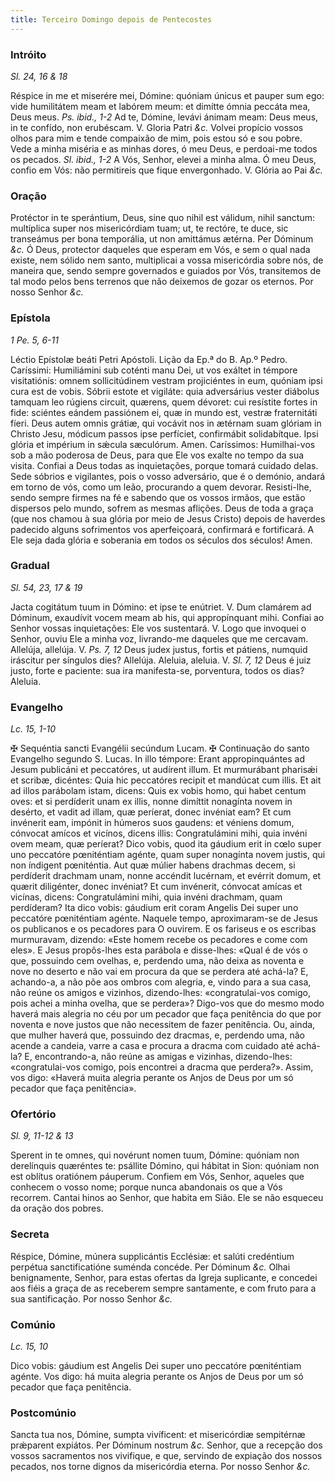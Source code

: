```yaml
---
title: Terceiro Domingo depois de Pentecostes
---
```


### Intróito

_Sl. 24, 16 & 18_

<div class="grid grid-cols-2 gap-5">
  <span class="text-justify">
    Réspice in me et miserére mei, Dómine: quóniam únicus et pauper sum ego:
    vide humilitátem meam et labórem meum: et dimítte ómnia peccáta mea, Deus
    meus. <em>Ps. ibid., 1-2</em> Ad te, Dómine, levávi ánimam meam: Deus meus,
    in te confído, non erubéscam. V. Gloria Patri <em>&c.</em>
  </span>
  <span class="text-justify">
    Volvei propício vossos olhos para mim e tende compaixão de mim, pois estou
    só e sou pobre. Vede a minha miséria e as minhas dores, ó meu Deus, e
    perdoai-me todos os pecados. <em>Sl. ibid., 1-2</em> A Vós, Senhor, elevei a
    minha alma. Ó meu Deus, confio em Vós: não permitireis que fique
    envergonhado. V. Glória ao Pai <em>&c.</em>
  </span>
</div>

### Oração

<div class="grid grid-cols-2 gap-5">
  <span class="text-justify">
    Protéctor in te sperántium, Deus, sine quo nihil est válidum, nihil sanctum:
    multíplica super nos misericórdiam tuam; ut, te rectóre, te duce, sic
    transeámus per bona temporália, ut non amittámus ætérna. Per Dóminum
    <em>&c.</em>
  </span>
  <span class="text-justify">
    Ó Deus, protector daqueles que esperam em Vós, e sem o qual nada existe, nem
    sólido nem santo, multiplicai a vossa misericórdia sobre nós, de maneira
    que, sendo sempre governados e guiados por Vós, transitemos de tal modo
    pelos bens terrenos que não deixemos de gozar os eternos. Por nosso Senhor
    <em>&c.</em>
  </span>
</div>

### Epístola

_1 Pe. 5, 6-11_

<div class="grid grid-cols-2 gap-5">
  <span class="text-justify">Léctio Epístolæ beáti Petri Apóstoli.</span>
  <span class="text-justify">Lição da Ep.ª do B. Ap.º Pedro.</span>
  <span class="text-justify">
    Caríssimi: Humiliámini sub coténti manu Dei, ut vos exáltet in témpore
    visitatiónis: omnem sollicitúdinem vestram projiciéntes in eum, quóniam ipsi
    cura est de vobis. Sóbrii estote et vigiláte: quia adversárius vester
    diábolus tamquam leo rúgiens circuit, quærens, quem dévoret: cui resístite
    fortes in fide: sciéntes eándem passiónem ei, quæ in mundo est, vestræ
    fraternitáti fíeri. Deus autem omnis grátiæ, qui vocávit nos in ætérnam suam
    glóriam in Christo Jesu, módicum passos ipse perfíciet, confirmábit
    solidabítque. Ipsi glória et impérium in sǽcula sæculórum. Amen.
  </span>
  <span class="text-justify">
    Caríssimos: Humilhai-vos sob a mão poderosa de Deus, para que Ele vos exalte
    no tempo da sua visita. Confiai a Deus todas as inquietações, porque tomará
    cuidado delas. Sede sóbrios e vigilantes, pois o vosso adversário, que é o
    demónio, andará em torno de vós, como um leão, procurando a quem devorar.
    Resisti-lhe, sendo sempre firmes na fé e sabendo que os vossos irmãos, que
    estão dispersos pelo mundo, sofrem as mesmas aflições. Deus de toda a graça
    (que nos chamou à sua glória por meio de Jesus Cristo) depois de haverdes
    padecido alguns sofrimentos vos aperfeiçoará, confirmará e fortificará. A
    Ele seja dada glória e soberania em todos os séculos dos séculos! Amen.
  </span>
</div>

### Gradual

_Sl. 54, 23, 17 & 19_

<div class="grid grid-cols-2 gap-5">
  <span class="text-justify">
    Jacta cogitátum tuum in Dómino: et ipse te enútriet. V. Dum clamárem ad
    Dóminum, exaudívit vocem meam ab his, qui appropínquant mihi.
  </span>
  <span class="text-justify">
    Confiai ao Senhor vossas inquietações: Ele vos sustentará. V. Logo que
    invoquei o Senhor, ouviu Ele a minha voz, livrando-me daqueles que me
    cercavam.
  </span>
  <span class="text-justify">
    Allelúja, allelúja. V. <em>Ps. 7, 12</em> Deus judex justus, fortis et
    pátiens, numquid iráscitur per síngulos dies? Allelúja.
  </span>
  <span class="text-justify">
    Aleluia, aleluia. V. <em>Sl. 7, 12</em> Deus é juiz justo, forte e paciente:
    sua ira manifesta-se, porventura, todos os dias? Aleluia.
  </span>
</div>

### Evangelho

_Lc. 15, 1-10_

<div class="grid grid-cols-2 gap-5">
  <span class="text-justify">
    <span class="text-red-500">&#10016;</span> Sequéntia sancti Evangélii
    secúndum Lucam.
  </span>
  <span class="text-justify">
    <span class="text-red-500">&#10016;</span> Continuação do santo Evangelho
    segundo S. Lucas.
  </span>
  <span class="text-justify">
    In illo témpore: Erant appropinquántes ad Jesum publicáni et peccatóres, ut
    audírent illum. Et murmurábant pharisǽi et scribæ, dicéntes: Quia hic
    peccatóres recipit et mandúcat cum illis. Et ait ad illos parábolam istam,
    dicens: Quis ex vobis homo, qui habet centum oves: et si perdíderit unam ex
    illis, nonne dimíttit nonagínta novem in desérto, et vadit ad illam, quæ
    períerat, donec invéniat eam? Et cum invénerit eam, impónit in húmeros suos
    gaudens: et véniens domum, cónvocat amícos et vicínos, dicens illis:
    Congratulámini mihi, quia invéni ovem meam, quæ períerat? Dico vobis, quod
    ita gáudium erit in cœlo super uno peccatóre pœniténtiam agénte, quam super
    nonagínta novem justis, qui non índigent pœniténtia. Aut quæ múlier habens
    drachmas decem, si perdíderit drachmam unam, nonne accéndit lucérnam, et
    evérrit domum, et quærit diligénter, donec invéniat? Et cum invénerit,
    cónvocat amícas et vicínas, dicens: Congratulámini mihi, quia invéni
    drachmam, quam perdíderam? Ita dico vobis: gáudium erit coram Angelis Dei
    super uno peccatóre pœniténtiam agénte.
  </span>
  <span class="text-justify">
    Naquele tempo, aproximaram-se de Jesus os publicanos e os pecadores para O
    ouvirem. E os fariseus e os escribas murmuravam, dizendo: «Este homem recebe
    os pecadores e come com eles». E Jesus propôs-lhes esta parábola e
    disse-lhes: «Qual é de vós o que, possuindo cem ovelhas, e, perdendo uma,
    não deixa as noventa e nove no deserto e não vai em procura da que se
    perdera até achá-la? E, achando-a, a não põe aos ombros com alegria, e,
    vindo para a sua casa, não reúne os amigos e vizinhos, dizendo-lhes:
    «congratulai-vos comigo, pois achei a minha ovelha, que se perdera»?
    Digo-vos que do mesmo modo haverá mais alegria no céu por um pecador que
    faça penitência do que por noventa e nove justos que não necessitem de fazer
    penitência. Ou, ainda, que mulher haverá que, possuindo dez dracmas, e,
    perdendo uma, não acende a candeia, varre a casa e procura a dracma com
    cuidado até achá-la? E, encontrando-a, não reúne as amigas e vizinhas,
    dizendo-lhes: «congratulai-vos comigo, pois encontrei a dracma que
    perdera?». Assim, vos digo: «Haverá muita alegria perante os Anjos de Deus
    por um só pecador que faça penitência».
  </span>
</div>

### Ofertório

_Sl. 9, 11-12 & 13_

<div class="grid grid-cols-2 gap-5">
  <span class="text-justify">
    Sperent in te omnes, qui novérunt nomen tuum, Dómine: quóniam non
    derelínquis quæréntes te: psállite Dómino, qui hábitat in Sion: quóniam non
    est oblítus oratiónem páuperum.
  </span>
  <span class="text-justify">
    Confiem em Vós, Senhor, aqueles que conhecem o vosso nome; porque nunca
    abandonais os que a Vós recorrem. Cantai hinos ao Senhor, que habita em
    Sião. Ele se não esqueceu da oração dos pobres.
  </span>
</div>

### Secreta

<div class="grid grid-cols-2 gap-5">
  <span class="text-justify">
    Réspice, Dómine, múnera supplicántis Ecclésiæ: et salúti credéntium perpétua
    sanctificatióne suménda concéde. Per Dóminum <em>&c.</em>
  </span>
  <span class="text-justify">
    Olhai benignamente, Senhor, para estas ofertas da Igreja suplicante, e
    concedei aos fiéis a graça de as receberem sempre santamente, e com fruto
    para a sua santificação. Por nosso Senhor <em>&c.</em>
  </span>
</div>

### Comúnio

_Lc. 15, 10_

<div class="grid grid-cols-2 gap-5">
  <span class="text-justify">
    Dico vobis: gáudium est Angelis Dei super uno peccatóre pœniténtiam agénte.
  </span>
  <span class="text-justify">
    Vos digo: há muita alegria perante os Anjos de Deus por um só pecador que
    faça penitência.
  </span>
</div>

### Postcomúnio

<div class="grid grid-cols-2 gap-5">
  <span class="text-justify">
    Sancta tua nos, Dómine, sumpta vivíficent: et misericórdiæ sempitérnæ
    prǽparent expiátos. Per Dóminum nostrum <em>&c.</em>
  </span>
  <span class="text-justify">
    Senhor, que a recepção dos vossos sacramentos nos vivifique, e que, servindo
    de expiação dos nossos pecados, nos torne dignos da misericórdia eterna. Por
    nosso Senhor <em>&c.</em>
  </span>
</div>
